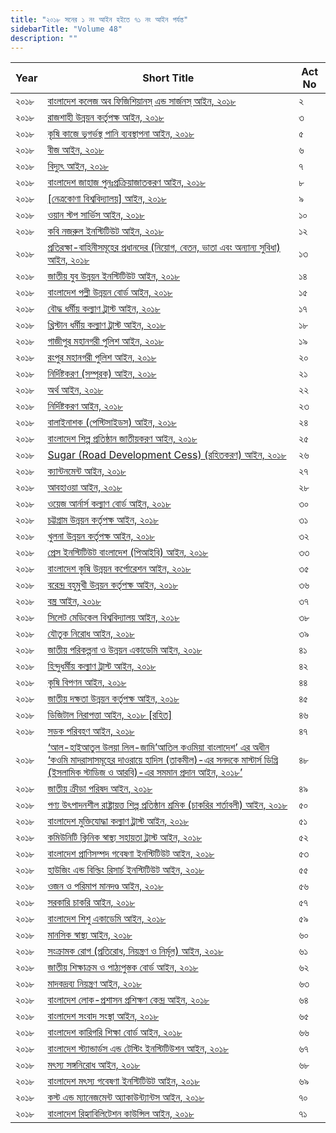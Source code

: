 ```yaml
---
title: "২০১৮ সনের ১ নং আইন হইতে ৭১ নং আইন পর্যন্ত"
sidebarTitle: "Volume 48"
description: ""
---
```


| Year | Short Title | Act No |
|------|-------------|--------|
| ২০১৮ | [বাংলাদেশ কলেজ অব ফিজিশিয়ানস্ এন্ড সার্জনস্ আইন, ২০১৮](/laws/volume-48/act-1224) | ২ |
| ২০১৮ | [রাজশাহী উন্নয়ন কর্তৃপক্ষ আইন, ২০১৮](/laws/volume-48/act-1225) | ৩ |
| ২০১৮ | [কৃষি কাজে ভূগর্ভস্থ পানি ব্যবস্থাপনা আইন, ২০১৮](/laws/volume-48/act-1226) | ৫ |
| ২০১৮ | [বীজ আইন, ২০১৮](/laws/volume-48/act-1227) | ৬ |
| ২০১৮ | [বিদ্যুৎ আইন, ২০১৮](/laws/volume-48/act-1228) | ৭ |
| ২০১৮ | [বাংলাদেশ জাহাজ পুনঃপ্রক্রিয়াজাতকরণ আইন, ২০১৮](/laws/volume-48/act-1229) | ৮ |
| ২০১৮ | [[নেত্রকোণা বিশ্ববিদ্যালয়] আইন, ২০১৮](/laws/volume-48/act-1230) | ৯ |
| ২০১৮ | [ওয়ান স্টপ সার্ভিস আইন, ২০১৮](/laws/volume-48/act-1231) | ১০ |
| ২০১৮ | [কবি নজরুল ইনস্টিটিউট আইন, ২০১৮](/laws/volume-48/act-1232) | ১২ |
| ২০১৮ | [প্রতিরক্ষা-বাহিনীসমূহের প্রধানদের (নিয়োগ, বেতন, ভাতা এবং অন্যান্য সুবিধা) আইন, ২০১৮](/laws/volume-48/act-1233) | ১৩ |
| ২০১৮ | [জাতীয় যুব উন্নয়ন ইনস্টিটিউট আইন, ২০১৮](/laws/volume-48/act-1234) | ১৪ |
| ২০১৮ | [বাংলাদেশ পল্লী উন্নয়ন বোর্ড আইন, ২০১৮](/laws/volume-48/act-1235) | ১৫ |
| ২০১৮ | [বৌদ্ধ ধর্মীয় কল্যাণ ট্রাস্ট আইন, ২০১৮](/laws/volume-48/act-1236) | ১৭ |
| ২০১৮ | [খ্রিস্টান ধর্মীয় কল্যাণ ট্রাস্ট আইন, ২০১৮](/laws/volume-48/act-1237) | ১৮ |
| ২০১৮ | [গাজীপুর মহানগরী পুলিশ আইন, ২০১৮](/laws/volume-48/act-1238) | ১৯ |
| ২০১৮ | [রংপুর মহানগরী পুলিশ আইন, ২০১৮](/laws/volume-48/act-1239) | ২০ |
| ২০১৮ | [নির্দিষ্টকরণ (সম্পূরক) আইন, ২০১৮](/laws/volume-48/act-1240) | ২১ |
| ২০১৮ | [অর্থ আইন, ২০১৮](/laws/volume-48/act-1241) | ২২ |
| ২০১৮ | [নির্দিষ্টকরণ আইন, ২০১৮](/laws/volume-48/act-1242) | ২৩ |
| ২০১৮ | [বালাইনাশক (পেস্টিসাইডস) আইন, ২০১৮](/laws/volume-48/act-1243) | ২৪ |
| ২০১৮ | [বাংলাদেশ শিল্প প্রতিষ্ঠান জাতীয়করণ আইন, ২০১৮](/laws/volume-48/act-1244) | ২৫ |
| ২০১৮ | [Sugar (Road Development Cess) (রহিতকরণ) আইন, ২০১৮](/laws/volume-48/act-1245) | ২৬ |
| ২০১৮ | [ক্যান্টনমেন্ট আইন, ২০১৮](/laws/volume-48/act-1246) | ২৭ |
| ২০১৮ | [আবহাওয়া আইন, ২০১৮](/laws/volume-48/act-1247) | ২৮ |
| ২০১৮ | [ওয়েজ আর্নার্স কল্যাণ বোর্ড আইন, ২০১৮](/laws/volume-48/act-1248) | ৩০ |
| ২০১৮ | [চট্টগ্রাম উন্নয়ন কর্তৃপক্ষ আইন, ২০১৮](/laws/volume-48/act-1249) | ৩১ |
| ২০১৮ | [খুলনা উন্নয়ন কর্তৃপক্ষ আইন, ২০১৮](/laws/volume-48/act-1250) | ৩২ |
| ২০১৮ | [প্রেস ইনস্টিটিউট বাংলাদেশ (পিআইবি) আইন, ২০১৮](/laws/volume-48/act-1251) | ৩৩ |
| ২০১৮ | [বাংলাদেশ কৃষি উন্নয়ন কর্পোরেশন আইন, ২০১৮](/laws/volume-48/act-1252) | ৩৫ |
| ২০১৮ | [বরেন্দ্র বহুমুখী উন্নয়ন কর্তৃপক্ষ আইন, ২০১৮](/laws/volume-48/act-1253) | ৩৬ |
| ২০১৮ | [বস্ত্র আইন, ২০১৮](/laws/volume-48/act-1254) | ৩৭ |
| ২০১৮ | [সিলেট মেডিকেল বিশ্ববিদ্যালয় আইন, ২০১৮](/laws/volume-48/act-1255) | ৩৮ |
| ২০১৮ | [যৌতুক নিরোধ আইন, ২০১৮](/laws/volume-48/act-1256) | ৩৯ |
| ২০১৮ | [জাতীয় পরিকল্পনা ও উন্নয়ন একাডেমি আইন, ২০১৮](/laws/volume-48/act-1257) | ৪১ |
| ২০১৮ | [হিন্দুধর্মীয় কল্যাণ ট্রাস্ট আইন, ২০১৮](/laws/volume-48/act-1258) | ৪২ |
| ২০১৮ | [কৃষি বিপণন আইন, ২০১৮](/laws/volume-48/act-1259) | ৪৪ |
| ২০১৮ | [জাতীয় দক্ষতা উন্নয়ন কর্তৃপক্ষ আইন, ২০১৮](/laws/volume-48/act-1260) | ৪৫ |
| ২০১৮ | [ডিজিটাল নিরাপত্তা আইন, ২০১৮ [রহিত]](/laws/volume-48/act-1261) | ৪৬ |
| ২০১৮ | [সড়ক পরিবহণ আইন, ২০১৮](/laws/volume-48/act-1262) | ৪৭ |
| ২০১৮ | [‘আল-হাইআতুল উলয়া লিল-জামি’আতিল কওমিয়া বাংলাদেশ’ এর অধীন ‘কওমি মাদরাসাসমূহের দাওরায়ে হাদিস (তাকমীল)-এর সনদকে মাস্টার্স ডিগ্রি (ইসলামিক স্টাডিজ ও আরবি)-এর সমমান প্রদান আইন, ২০১৮’](/laws/volume-48/act-1263) | ৪৮ |
| ২০১৮ | [জাতীয় ক্রীড়া পরিষদ আইন, ২০১৮](/laws/volume-48/act-1264) | ৪৯ |
| ২০১৮ | [পণ্য উৎপাদনশীল রাষ্ট্রায়ত্ত শিল্প প্রতিষ্ঠান শ্রমিক (চাকরির শর্তাবলী) আইন, ২০১৮](/laws/volume-48/act-1265) | ৫০ |
| ২০১৮ | [বাংলাদেশ মুক্তিযোদ্ধা কল্যাণ ট্রাস্ট আইন, ২০১৮](/laws/volume-48/act-1266) | ৫১ |
| ২০১৮ | [কমিউনিটি ক্লিনিক স্বাস্থ্য সহায়তা ট্রাস্ট আইন, ২০১৮](/laws/volume-48/act-1267) | ৫২ |
| ২০১৮ | [বাংলাদেশ প্রাণিসম্পদ গবেষণা ইনস্টিটিউট আইন, ২০১৮](/laws/volume-48/act-1268) | ৫৩ |
| ২০১৮ | [হাউজিং এন্ড বিল্ডিং রিসার্চ ইনস্টিটিউট আইন, ২০১৮](/laws/volume-48/act-1269) | ৫৫ |
| ২০১৮ | [ওজন ও পরিমাপ মানদণ্ড আইন, ২০১৮](/laws/volume-48/act-1270) | ৫৬ |
| ২০১৮ | [সরকারি চাকরি আইন, ২০১৮](/laws/volume-48/act-1271) | ৫৭ |
| ২০১৮ | [বাংলাদেশ শিশু একাডেমি আইন, ২০১৮](/laws/volume-48/act-1272) | ৫৯ |
| ২০১৮ | [মানসিক স্বাস্থ্য আইন, ২০১৮](/laws/volume-48/act-1273) | ৬০ |
| ২০১৮ | [সংক্রামক রোগ (প্রতিরোধ, নিয়ন্ত্রণ ও নির্মূল) আইন, ২০১৮](/laws/volume-48/act-1274) | ৬১ |
| ২০১৮ | [জাতীয় শিক্ষাক্রম ও পাঠ্যপুস্তক বোর্ড আইন, ২০১৮](/laws/volume-48/act-1275) | ৬২ |
| ২০১৮ | [মাদকদ্রব্য নিয়ন্ত্রণ আইন, ২০১৮](/laws/volume-48/act-1276) | ৬৩ |
| ২০১৮ | [বাংলাদেশ লোক-প্রশাসন প্রশিক্ষণ কেন্দ্র আইন, ২০১৮](/laws/volume-48/act-1277) | ৬৪ |
| ২০১৮ | [বাংলাদেশ সংবাদ সংস্থা আইন, ২০১৮](/laws/volume-48/act-1278) | ৬৫ |
| ২০১৮ | [বাংলাদেশ কারিগরি শিক্ষা বোর্ড আইন, ২০১৮](/laws/volume-48/act-1279) | ৬৬ |
| ২০১৮ | [বাংলাদেশ স্ট্যান্ডার্ডস এন্ড টেস্টিং ইনস্টিটিউশন আইন, ২০১৮](/laws/volume-48/act-1280) | ৬৭ |
| ২০১৮ | [মৎস্য সঙ্গনিরোধ আইন, ২০১৮](/laws/volume-48/act-1281) | ৬৮ |
| ২০১৮ | [বাংলাদেশ মৎস্য গবেষণা ইনস্টিটিউট আইন, ২০১৮](/laws/volume-48/act-1282) | ৬৯ |
| ২০১৮ | [কস্ট এন্ড ম্যানেজমেন্ট অ্যাকাউন্ট্যান্টস আইন, ২০১৮](/laws/volume-48/act-1283) | ৭০ |
| ২০১৮ | [বাংলাদেশ রিহ্যাবিলিটেশন কাউন্সিল আইন, ২০১৮](/laws/volume-48/act-1284) | ৭১ |
